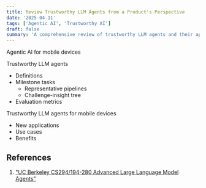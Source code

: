 ```yaml
---
title: Review Trustworthy LLM Agents from a Product's Perspective
date: '2025-04-11'
tags: ['Agentic AI', 'Trustworthy AI']
draft: false
summary: 'A comprehensive review of trustworthy LLM agents and their applications in products.'
---
```


Agentic AI for mobile devices

Trustworthy LLM agents
- Definitions 
- Milestone tasks
    - Representative pipelines
    - Challenge-insight tree
- Evaluation metrics

Trustworthy LLM agents for mobile devices
- New applications
- Use cases
- Benefits

## References
1. ["UC Berkeley CS294/194-280 Advanced Large Language Model Agents"](https://rdi.berkeley.edu/adv-llm-agents/sp25)